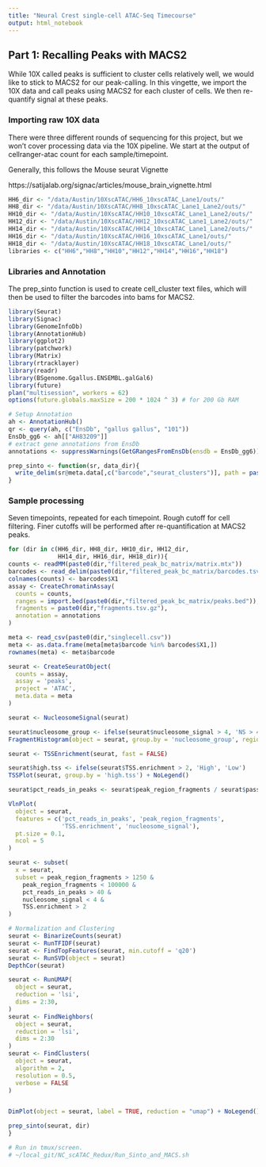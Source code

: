 ```yaml
---
title: "Neural Crest single-cell ATAC-Seq Timecourse"
output: html_notebook
---
```

## Part 1: Recalling Peaks with MACS2
While 10X called peaks is sufficient to cluster cells relatively well, we would like to stick to MACS2 for our peak-calling. In this vingette, we import the 10X data and call peaks using MACS2 for each cluster of cells. We then re-quantify signal at these peaks.


### Importing raw 10X data
There were three different rounds of sequencing for this project, but we won't cover processing data via the 10X pipeline. We start at the output of cellranger-atac count for each sample/timepoint.

Generally, this follows the Mouse seurat Vignette

https://satijalab.org/signac/articles/mouse_brain_vignette.html

```r
HH6_dir <- "/data/Austin/10XscATAC/HH6_10xscATAC_Lane1/outs/"
HH8_dir <- "/data/Austin/10XscATAC/HH8_10xscATAC_Lane1_Lane2/outs/"
HH10_dir <- "/data/Austin/10XscATAC/HH10_10xscATAC_Lane1_Lane2/outs/"
HH12_dir <- "/data/Austin/10XscATAC/HH12_10xscATAC_Lane1_Lane2/outs/"
HH14_dir <- "/data/Austin/10XscATAC/HH14_10xscATAC_Lane1_Lane2/outs/"
HH16_dir <- "/data/Austin/10XscATAC/HH16_10xscATAC_Lane1/outs/"
HH18_dir <- "/data/Austin/10XscATAC/HH18_10xscATAC_Lane1/outs/"
libraries <- c("HH6","HH8","HH10","HH12","HH14","HH16","HH18")

```

### Libraries and Annotation
The prep_sinto function is used to create cell_cluster text files, which will then be used to filter the barcodes into bams for MACS2.
```r
library(Seurat)
library(Signac)
library(GenomeInfoDb)
library(AnnotationHub)
library(ggplot2)
library(patchwork)
library(Matrix)
library(rtracklayer)
library(readr)
library(BSgenome.Ggallus.ENSEMBL.galGal6)
library(future)
plan("multisession", workers = 62)
options(future.globals.maxSize = 200 * 1024 ^ 3) # for 200 Gb RAM

# Setup Annotation
ah <- AnnotationHub()
qr <- query(ah, c("EnsDb", "gallus gallus", "101"))
EnsDb_gg6 <- ah[["AH83209"]]
# extract gene annotations from EnsDb
annotations <- suppressWarnings(GetGRangesFromEnsDb(ensdb = EnsDb_gg6))

prep_sinto <- function(sr, data_dir){
  write_delim(sr@meta.data[,c("barcode","seurat_clusters")], path = paste0(data_dir,"cell_clusters.txt"), col_names = F, delim = "\t")
}
```

### Sample processing
Seven timepoints, repeated for each timepoint.
Rough cutoff for cell filtering. Finer cutoffs will be performed after re-quantification at MACS2 peaks.
```r
for (dir in c(HH6_dir, HH8_dir, HH10_dir, HH12_dir,
              HH14_dir, HH16_dir, HH18_dir)){
counts <- readMM(paste0(dir,"filtered_peak_bc_matrix/matrix.mtx"))
barcodes <- read_delim(paste0(dir,"filtered_peak_bc_matrix/barcodes.tsv"), delim = "\t", col_names = F)
colnames(counts) <- barcodes$X1
assay <- CreateChromatinAssay(
  counts = counts,
  ranges = import.bed(paste0(dir,"filtered_peak_bc_matrix/peaks.bed")),
  fragments = paste0(dir,"fragments.tsv.gz"),
  annotation = annotations
)

meta <- read_csv(paste0(dir,"singlecell.csv"))
meta <- as.data.frame(meta[meta$barcode %in% barcodes$X1,])
rownames(meta) <- meta$barcode

seurat <- CreateSeuratObject(
  counts = assay,
  assay = 'peaks',
  project = 'ATAC',
  meta.data = meta
)

seurat <- NucleosomeSignal(seurat)

seurat$nucleosome_group <- ifelse(seurat$nucleosome_signal > 4, 'NS > 4', 'NS < 4')
FragmentHistogram(object = seurat, group.by = 'nucleosome_group', region = '1-1-100000')

seurat <- TSSEnrichment(seurat, fast = FALSE)

seurat$high.tss <- ifelse(seurat$TSS.enrichment > 2, 'High', 'Low')
TSSPlot(seurat, group.by = 'high.tss') + NoLegend()

seurat$pct_reads_in_peaks <- seurat$peak_region_fragments / seurat$passed_filters * 100

VlnPlot(
  object = seurat,
  features = c('pct_reads_in_peaks', 'peak_region_fragments',
               'TSS.enrichment', 'nucleosome_signal'),
  pt.size = 0.1,
  ncol = 5
)

seurat <- subset(
  x = seurat,
  subset = peak_region_fragments > 1250 &
    peak_region_fragments < 100000 &
    pct_reads_in_peaks > 40 &
    nucleosome_signal < 4 &
    TSS.enrichment > 2
)

# Normalization and Clustering
seurat <- BinarizeCounts(seurat)
seurat <- RunTFIDF(seurat)
seurat <- FindTopFeatures(seurat, min.cutoff = 'q20')
seurat <- RunSVD(object = seurat)
DepthCor(seurat)

seurat <- RunUMAP(
  object = seurat,
  reduction = 'lsi',
  dims = 2:30, 
)
seurat <- FindNeighbors(
  object = seurat,
  reduction = 'lsi',
  dims = 2:30
)
seurat <- FindClusters(
  object = seurat,
  algorithm = 2,
  resolution = 0.5,
  verbose = FALSE
)


DimPlot(object = seurat, label = TRUE, reduction = "umap") + NoLegend()

prep_sinto(seurat, dir)
}
```

```bash
# Run in tmux/screen.
# ~/local_git/NC_scATAC_Redux/Run_Sinto_and_MACS.sh
```










